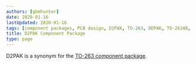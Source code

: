 ```yaml
---
authors: [gbmhunter]
date: 2020-01-16
lastUpdated: 2020-01-16
tags: [component packages, PCB design, D2PAK, TO-263, DDPAK, TO-263AB, TO-279, SMD-220]
title: D2PAK Component Package
type: page
---
```


D2PAK is a synonym for the [TO-263 component package](/pcb-design/component-packages/to-263-component-package/).
